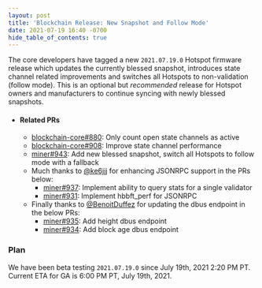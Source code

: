 ```yaml
---
layout: post
title: 'Blockchain Release: New Snapshot and Follow Mode'
date: 2021-07-19 16:40 -0700
hide_table_of_contents: true
---
```


The core developers have tagged a new `2021.07.19.0` Hotspot firmware release which updates the
currently blessed snapshot, introduces state channel related improvements and switches all Hotspots
to non-validation (follow mode). This is an optional but _recommended_ release for Hotspot owners
and manufacturers to continue syncing with newly blessed snapshots.

<!--truncate-->

- #### Related PRs
  - [blockchain-core#880](https://github.com/helium/blockchain-core/pull/880): Only count open state
    channels as active
  - [blockchain-core#908](https://github.com/helium/blockchain-core/pull/908): Improve state channel
    performance
  - [miner#943](https://github.com/helium/miner/pull/943): Add new blessed snapshot, switch all
    Hotspots to follow mode with a fallback
  - Much thanks to [@ke6jjj](https://github.com/ke6jjj) for enhancing JSONRPC support in the PRs
    below:
    - [miner#937](https://github.com/helium/miner/pull/937): Implement ability to query stats for a
      single validator
    - [miner#931](https://github.com/helium/miner/pull/931): Implement hbbft_perf for JSONRPC
  - Finally thanks to [@BenoitDuffez](https://github.com/BenoitDuffez) for updating the dbus
    endpoint in the below PRs:
    - [miner#935](https://github.com/helium/miner/pull/935): Add height dbus endpoint
    - [miner#934](https://github.com/helium/miner/pull/934): Add block age dbus endpoint

### Plan

We have been beta testing `2021.07.19.0` since July 19th, 2021 2:20 PM PT. Current ETA for GA is
6:00 PM PT, July 19th, 2021.

